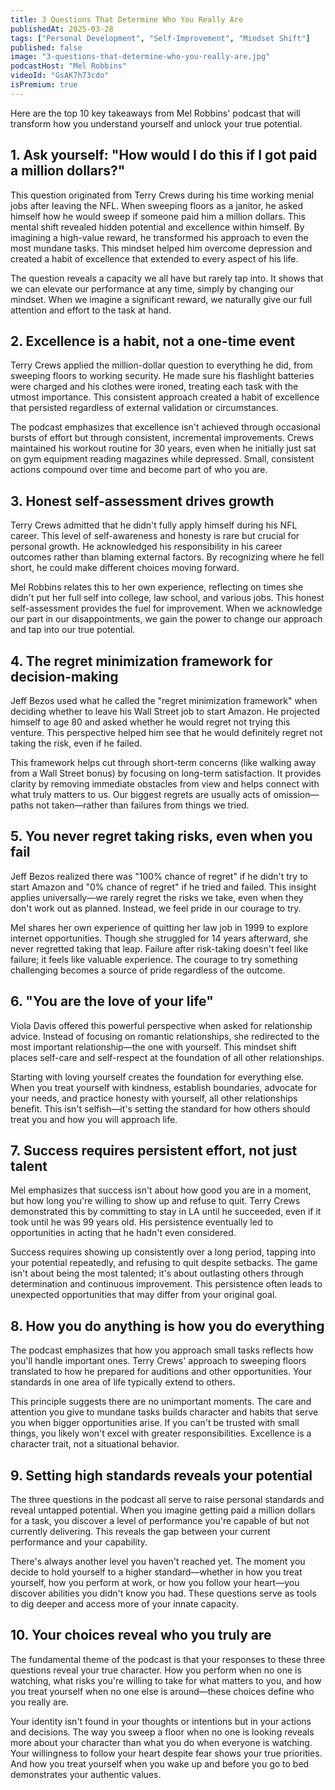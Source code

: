 ```yaml
---
title: 3 Questions That Determine Who You Really Are
publishedAt: 2025-03-28
tags: ["Personal Development", "Self-Improvement", "Mindset Shift"]
published: false
image: "3-questions-that-determine-who-you-really-are.jpg"
podcastHost: "Mel Robbins"
videoId: "GsAK7h73cdo"
isPremium: true
---
```



<PodcastSummaryPageLayout frontmatter={frontmatter}>

Here are the top 10 key takeaways from Mel Robbins' podcast that will transform how you understand yourself and unlock your true potential.

## 1. Ask yourself: "How would I do this if I got paid a million dollars?"

This question originated from Terry Crews during his time working menial jobs after leaving the NFL. When sweeping floors as a janitor, he asked himself how he would sweep if someone paid him a million dollars. This mental shift revealed hidden potential and excellence within himself. By imagining a high-value reward, he transformed his approach to even the most mundane tasks. This mindset helped him overcome depression and created a habit of excellence that extended to every aspect of his life.

The question reveals a capacity we all have but rarely tap into. It shows that we can elevate our performance at any time, simply by changing our mindset. When we imagine a significant reward, we naturally give our full attention and effort to the task at hand.

## 2. Excellence is a habit, not a one-time event

Terry Crews applied the million-dollar question to everything he did, from sweeping floors to working security. He made sure his flashlight batteries were charged and his clothes were ironed, treating each task with the utmost importance. This consistent approach created a habit of excellence that persisted regardless of external validation or circumstances.

The podcast emphasizes that excellence isn't achieved through occasional bursts of effort but through consistent, incremental improvements. Crews maintained his workout routine for 30 years, even when he initially just sat on gym equipment reading magazines while depressed. Small, consistent actions compound over time and become part of who you are.

## 3. Honest self-assessment drives growth

Terry Crews admitted that he didn't fully apply himself during his NFL career. This level of self-awareness and honesty is rare but crucial for personal growth. He acknowledged his responsibility in his career outcomes rather than blaming external factors. By recognizing where he fell short, he could make different choices moving forward.

Mel Robbins relates this to her own experience, reflecting on times she didn't put her full self into college, law school, and various jobs. This honest self-assessment provides the fuel for improvement. When we acknowledge our part in our disappointments, we gain the power to change our approach and tap into our true potential.

## 4. The regret minimization framework for decision-making

Jeff Bezos used what he called the "regret minimization framework" when deciding whether to leave his Wall Street job to start Amazon. He projected himself to age 80 and asked whether he would regret not trying this venture. This perspective helped him see that he would definitely regret not taking the risk, even if he failed.

This framework helps cut through short-term concerns (like walking away from a Wall Street bonus) by focusing on long-term satisfaction. It provides clarity by removing immediate obstacles from view and helps connect with what truly matters to us. Our biggest regrets are usually acts of omission—paths not taken—rather than failures from things we tried.

## 5. You never regret taking risks, even when you fail

Jeff Bezos realized there was "100% chance of regret" if he didn't try to start Amazon and "0% chance of regret" if he tried and failed. This insight applies universally—we rarely regret the risks we take, even when they don't work out as planned. Instead, we feel pride in our courage to try.

Mel shares her own experience of quitting her law job in 1999 to explore internet opportunities. Though she struggled for 14 years afterward, she never regretted taking that leap. Failure after risk-taking doesn't feel like failure; it feels like valuable experience. The courage to try something challenging becomes a source of pride regardless of the outcome.

## 6. "You are the love of your life"

Viola Davis offered this powerful perspective when asked for relationship advice. Instead of focusing on romantic relationships, she redirected to the most important relationship—the one with yourself. This mindset shift places self-care and self-respect at the foundation of all other relationships.

Starting with loving yourself creates the foundation for everything else. When you treat yourself with kindness, establish boundaries, advocate for your needs, and practice honesty with yourself, all other relationships benefit. This isn't selfish—it's setting the standard for how others should treat you and how you will approach life.

## 7. Success requires persistent effort, not just talent

Mel emphasizes that success isn't about how good you are in a moment, but how long you're willing to show up and refuse to quit. Terry Crews demonstrated this by committing to stay in LA until he succeeded, even if it took until he was 99 years old. His persistence eventually led to opportunities in acting that he hadn't even considered.

Success requires showing up consistently over a long period, tapping into your potential repeatedly, and refusing to quit despite setbacks. The game isn't about being the most talented; it's about outlasting others through determination and continuous improvement. This persistence often leads to unexpected opportunities that may differ from your original goal.

## 8. How you do anything is how you do everything

The podcast emphasizes that how you approach small tasks reflects how you'll handle important ones. Terry Crews' approach to sweeping floors translated to how he prepared for auditions and other opportunities. Your standards in one area of life typically extend to others.

This principle suggests there are no unimportant moments. The care and attention you give to mundane tasks builds character and habits that serve you when bigger opportunities arise. If you can't be trusted with small things, you likely won't excel with greater responsibilities. Excellence is a character trait, not a situational behavior.

## 9. Setting high standards reveals your potential

The three questions in the podcast all serve to raise personal standards and reveal untapped potential. When you imagine getting paid a million dollars for a task, you discover a level of performance you're capable of but not currently delivering. This reveals the gap between your current performance and your capability.

There's always another level you haven't reached yet. The moment you decide to hold yourself to a higher standard—whether in how you treat yourself, how you perform at work, or how you follow your heart—you discover abilities you didn't know you had. These questions serve as tools to dig deeper and access more of your innate capacity.

## 10. Your choices reveal who you truly are

The fundamental theme of the podcast is that your responses to these three questions reveal your true character. How you perform when no one is watching, what risks you're willing to take for what matters to you, and how you treat yourself when no one else is around—these choices define who you really are.

Your identity isn't found in your thoughts or intentions but in your actions and decisions. The way you sweep a floor when no one is looking reveals more about your character than what you do when everyone is watching. Your willingness to follow your heart despite fear shows your true priorities. And how you treat yourself when you wake up and before you go to bed demonstrates your authentic values.

</PodcastSummaryPageLayout>
